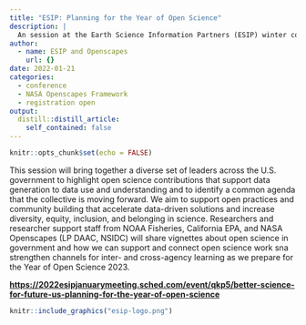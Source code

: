 ```yaml
---
title: "ESIP: Planning for the Year of Open Science"
description: |
  An session at the Earth Science Information Partners (ESIP) winter conference
author:
  - name: ESIP and Openscapes
    url: {}
date: 2022-01-21
categories: 
  - conference
  - NASA Openscapes Framework
  - registration open
output:
  distill::distill_article:
    self_contained: false
---
```



```r
knitr::opts_chunk$set(echo = FALSE)
```

This session will bring together a diverse set of leaders across the U.S. government to highlight open science contributions that support data generation to data use and understanding and to identify a common agenda that the collective is moving forward. We aim to support open practices and community building that accelerate data-driven solutions and increase diversity, equity, inclusion, and belonging in science. Researchers and researcher support staff from NOAA Fisheries, California EPA, and NASA Openscapes (LP DAAC, NSIDC) will share vignettes  about open science in government and how we can support and connect open science work sna strengthen channels for inter- and cross-agency learning as we prepare for the Year of Open Science 2023. 

**<https://2022esipjanuarymeeting.sched.com/event/qkp5/better-science-for-future-us-planning-for-the-year-of-open-science>**


```r
knitr::include_graphics("esip-logo.png")  
```

